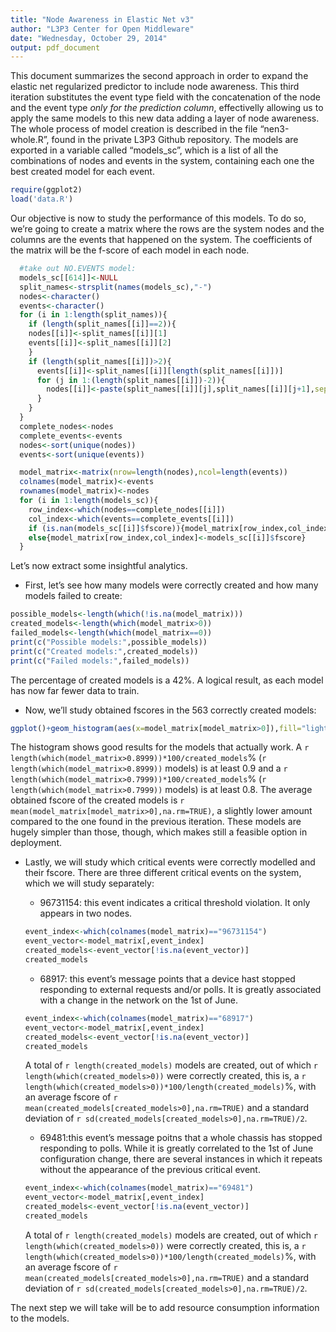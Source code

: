 ```yaml
---
title: "Node Awareness in Elastic Net v3"
author: "L3P3 Center for Open Middleware"
date: "Wednesday, October 29, 2014"
output: pdf_document
---
```


This document summarizes the second approach in order to expand the elastic net regularized predictor to include node awareness. This third iteration substitutes the event type field with the concatenation of the node and the event type *only for the prediction column*, effectivelly allowing us to apply the same models to this new data adding a layer of node awareness. The whole process of model creation is described in the file "nen3-whole.R", found in the private L3P3 Github repository. The models are exported in a variable called "models_sc", which is a list of all the combinations of nodes and events in the system, containing each one the best created model for each event. 

```r
require(ggplot2)
load('data.R')
```

Our objective is now to study the performance of this models. To do so, we're going to create a matrix where the rows are the system nodes and the columns are the events that happened on the system. The coefficients of the matrix will be the f-score of each model in each node.
```r
  #take out NO.EVENTS model:
  models_sc[[614]]<-NULL
  split_names<-strsplit(names(models_sc),"-")
  nodes<-character()
  events<-character()
  for (i in 1:length(split_names)){
    if (length(split_names[[i]]==2)){
    nodes[[i]]<-split_names[[i]][1]
    events[[i]]<-split_names[[i]][2]
    }
    if (length(split_names[[i]])>2){
      events[[i]]<-split_names[[i]][length(split_names[[i]])]
      for (j in 1:(length(split_names[[i]])-2)){
        nodes[[i]]<-paste(split_names[[i]][j],split_names[[i]][j+1],sep="-")
      }
    }
  }
  complete_nodes<-nodes
  complete_events<-events
  nodes<-sort(unique(nodes))
  events<-sort(unique(events))
```

```r
  model_matrix<-matrix(nrow=length(nodes),ncol=length(events))
  colnames(model_matrix)<-events
  rownames(model_matrix)<-nodes
  for (i in 1:length(models_sc)){
    row_index<-which(nodes==complete_nodes[[i]])
    col_index<-which(events==complete_events[[i]])
    if (is.nan(models_sc[[i]]$fscore)){model_matrix[row_index,col_index]<-0}
    else{model_matrix[row_index,col_index]<-models_sc[[i]]$fscore}
  }
```

Let's now extract some insightful analytics.

* First, let's see how many models were correctly created and how many models failed to create:

```r
possible_models<-length(which(!is.na(model_matrix)))
created_models<-length(which(model_matrix>0))
failed_models<-length(which(model_matrix==0))
print(c("Possible models:",possible_models))
print(c("Created models:",created_models))
print(c("Failed models:",failed_models))
```
 The percentage of created models is a 42%. A logical result, as each model has now far fewer data to train.
  
* Now, we'll study obtained fscores in the 563 correctly created models:

```r
ggplot()+geom_histogram(aes(x=model_matrix[model_matrix>0]),fill="light blue",color="blue")+xlab("fscore")+ylab("Model amount")+ggtitle("Version 3 Model fscore")
```
The histogram shows good results for the models that actually work. A `r length(which(model_matrix>0.8999))*100/created_models`% (`r length(which(model_matrix>0.8999))` models) is at least 0.9 and a `r length(which(model_matrix>0.7999))*100/created_models`% (`r length(which(model_matrix>0.7999))` models) is at least 0.8. The average obtained fscore of the created models is `r mean(model_matrix[model_matrix>0],na.rm=TRUE)`, a slightly lower amount compared to the one found in the previous iteration. These models are hugely simpler than those, though, which makes still a feasible option in deployment.

* Lastly, we will study which critical events were correctly modelled and their fscore. There are three different critical events on the system, which we will study separately:

    * 96731154: this event indicates a critical threshold violation. It only appears in two nodes. 
```r
  event_index<-which(colnames(model_matrix)=="96731154")
  event_vector<-model_matrix[,event_index]
  created_models<-event_vector[!is.na(event_vector)]
  created_models
```

    * 68917: this event's message points that a device hast stopped responding to external requests and/or polls. It is greatly associated with a change in the network on the 1st of June.
```r
  event_index<-which(colnames(model_matrix)=="68917")
  event_vector<-model_matrix[,event_index]
  created_models<-event_vector[!is.na(event_vector)]
  created_models
```
A total of `r length(created_models)` models are created, out of which `r length(which(created_models>0))` were correctly created, this is, a `r length(which(created_models>0))*100/length(created_models)`%, with an average fscore of  `r mean(created_models[created_models>0],na.rm=TRUE)` and a standard deviation of `r sd(created_models[created_models>0],na.rm=TRUE)/2`. 


    * 69481:this event's message poitns that a whole chassis has stopped responding to polls. While it is greatly correlated to the 1st of June configuration change, there are several instances in which it repeats without the appearance of the previous critical event.
    ```r
  event_index<-which(colnames(model_matrix)=="69481")
  event_vector<-model_matrix[,event_index]
  created_models<-event_vector[!is.na(event_vector)]
  created_models
```
A total of `r length(created_models)` models are created, out of which `r length(which(created_models>0))` were correctly created, this is, a `r length(which(created_models>0))*100/length(created_models)`%, with an average fscore of  `r mean(created_models[created_models>0],na.rm=TRUE)` and a standard deviation of `r sd(created_models[created_models>0],na.rm=TRUE)/2`. 


The next step we will take will be to add resource consumption information to the models.